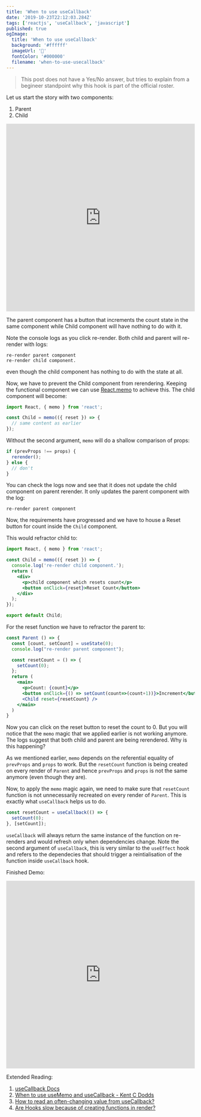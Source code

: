 ```yaml
---
title: 'When to use useCallback'
date: '2019-10-23T22:12:03.284Z'
tags: ['reactjs', 'useCallback', 'javascript']
published: true
ogImage:
  title: 'When to use useCallback'
  background: '#ffffff'
  imageUrl: '🥳'
  fontColor: '#000000'
  filename: 'when-to-use-usecallback'
---
```


> This post does not have a Yes/No answer, but tries to explain from a begineer standpoint why this hook is part of the official roster.

Let us start the story with two components:

1. Parent
2. Child

<iframe
  src="https://stackblitz.com/edit/usecallback-starter?ctl=1&embed=1&file=index.js"
  width="100%"
  height="500"
  scrolling="no"
  frameborder="no"
  allowfullscreen=""
  allowtransparency="true"
></iframe>

The parent component has a button that increments the count state in the same component while Child component will have nothing to do with it.

Note the console logs as you click re-render. Both child and parent will re-render with logs:

```
re-render parent component
re-render child component.
```

even though the child component has nothing to do with the state at all.

Now, we have to prevent the Child component from rerendering. Keeping the functional component we can use [React.memo](https://reactjs.org/docs/react-api.html#reactmemo) to achieve this. The child component will become:

```jsx
import React, { memo } from 'react';

const Child = memo(({ reset }) => {
  // same content as earlier
});
```

Without the second argument, `memo` will do a shallow comparison of props:

```js
if (prevProps !== props) {
  rerender();
} else {
  // don't
}
```

You can check the logs now and see that it does not update the child component on parent rerender. It only updates the parent component with the log:

```
re-render parent component
```

Now, the requirements have progressed and we have to house a Reset button for count inside the `Child` component.

This would refractor child to:

```jsx
import React, { memo } from 'react';

const Child = memo(({ reset }) => {
  console.log('re-render child component.');
  return (
    <div>
      <p>child component which resets count</p>
      <button onClick={reset}>Reset Count</button>
    </div>
  );
});

export default Child;
```

For the reset function we have to refractor the parent to:

```jsx
const Parent () => {
  const [count, setCount] = useState(0);
  console.log("re-render parent component");

  const resetCount = () => {
    setCount(0);
  };
  return (
    <main>
      <p>Count: {count}</p>
      <button onClick={() => setCount(count=>(count+1))}>Increment</button>
      <Child reset={resetCount} />
    </main>
  )
}
```

Now you can click on the reset button to reset the count to 0. But you will notice that the `memo` magic that we applied earlier is not working anymore. The logs suggest that both child and parent are being rerendered.
Why is this happening?

As we mentioned earlier, `memo` depends on the referential equality of `prevProps` and `props` to work. But the `resetCount` function is being created on every render of `Parent` and hence `prevProps` and `props` is not the same anymore (even though they are).

Now, to apply the `memo` magic again, we need to make sure that `resetCount` function is not unnecessarily recreated on every render of `Parent`. This is exactly what `useCallback` helps us to do.

```js
const resetCount = useCallback(() => {
  setCount(0);
}, [setCount]);
```

`useCallback` will always return the same instance of the function on re-renders and would refresh only when dependencies change. Note the second argument of `useCallback`, this is very similar to the `useEffect` hook and refers to the dependecies that should trigger a reintialisation of the function inside `useCallback` hook.

Finished Demo:

<iframe
  src="https://stackblitz.com/edit/usecallback-finished?ctl=1&embed=1&file=index.js"
  width="100%"
  height="500"
  scrolling="no"
  frameborder="no"
  allowfullscreen=""
  allowtransparency="true"
></iframe>

Extended Reading:

1. [useCallback Docs](https://reactjs.org/docs/hooks-reference.html#usecallback)
2. [When to use useMemo and useCallback - Kent C Dodds](https://kentcdodds.com/blog/usememo-and-usecallback)
3. [How to read an often-changing value from useCallback?](https://reactjs.org/docs/hooks-faq.html#how-to-read-an-often-changing-value-from-usecallback)
4. [Are Hooks slow because of creating functions in render?](https://reactjs.org/docs/hooks-faq.html#are-hooks-slow-because-of-creating-functions-in-render)
